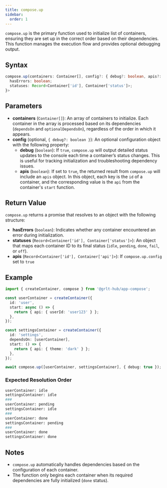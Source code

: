 ```yaml
---
title: compose.up
sidebar:
  order: 1
---
```


`compose.up` is the primary function used to initialize list of containers, ensuring they are set up in the correct order based on their dependencies. This function manages the execution flow and provides optional debugging output.

## Syntax

```ts
compose.up(containers: Container[], config?: { debug?: boolean, apis?: boolean }): Promise<{
  hasErrors: boolean;
  statuses: Record<Container['id'], Container['status']>;
}>
```

## Parameters

- **containers** (`Container[]`): An array of containers to initialize. Each container in the array is processed based on its dependencies (`dependsOn` and `optionalDependsOn`), regardless of the order in which it appears.
- **config** (optional, `{ debug?: boolean }`): An optional configuration object with the following property:
  - **debug** (`boolean`): If `true`, `compose.up` will output detailed status updates to the console each time a container’s status changes. This is useful for tracking initialization and troubleshooting dependency issues.
  - **apis** (`boolean`): If set to `true`, the returned result from `compose.up` will include an `apis` object. In this object, each key is the `id` of a container, and the corresponding value is the `api` from the container's `start` function.

## Return Value

`compose.up` returns a promise that resolves to an object with the following structure:

- **hasErrors** (`boolean`): Indicates whether any container encountered an error during initialization.
- **statuses** (`Record<Container['id'], Container['status']>`): An object that maps each container ID to its final status (`idle`, `pending`, `done`, `fail`, or `off`).
- **apis** (`Record<Container['id'], Container['api']>`): If `compose.up.config` set to `true`

## Example

```ts
import { createContainer, compose } from '@grlt-hub/app-compose';

const userContainer = createContainer({
  id: 'user',
  start: async () => {
    return { api: { userId: 'user123' } };
  },
});

const settingsContainer = createContainer({
  id: 'settings',
  dependsOn: [userContainer],
  start: () => {
    return { api: { theme: 'dark' } };
  },
});

await compose.up([userContainer, settingsContainer], { debug: true });
```

### Expected Resolution Order

```sh
userContainer: idle
settingsContainer: idle
###
userContainer: pending
settingsContainer: idle
###
userContainer: done
settingsContainer: pending
###
userContainer: done
settingsContainer: done
```

## Notes

- `compose.up` automatically handles dependencies based on the configuration of each container.
- The function only begins each container when its required dependencies are fully initialized (`done` status).

